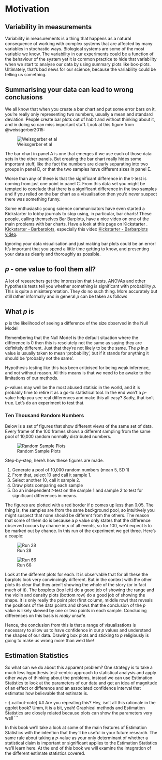 # Motivation {.unnumbered}

## Variability in measurements

Variability in measurements is a thing that happens as a natural consequence of working with complex systems that are affected by many variables in stochastic ways. Biological systems are some of the most variable we know. The variability in our experiments could be a function of the behaviour of the system yet it is common practice to hide that variability when we start to analyse our data by using summary plots like box-plots.  Ultimately, that's bad news for our science, because the variability could be telling us something.

## Summarising your data can lead to wrong conclusions

We all know that when you create a bar chart and put some error bars on it, you're really only representing two numbers, usually a mean and standard deviation. People create bar plots out of habit and without thinking about it, and in doing so can miss important stuff. Look at this figure from @weissgerber2015:  

![Weissgerber et al](fig/barplots.png)

The bar chart in panel A is one that emerges if we use each of those data sets in the other panels. But creating the bar chart really hides some important stuff, like the fact the numbers are clearly separating into two groups in panel D, or that the two samples have different sizes in panel E.

Worse than any of these is that the significant difference in the t-test is coming from just one point in panel C. From this data set you might be tempted to conclude that there is a significant difference in the two samples and if you relied on the bar chart as a visualisation then you'd never suspect there was something funny.  

Some enthusiastic young science communicators have even started a Kickstarter to lobby journals to stop using, in particular, bar charts! These people, calling themselves Bar Barplots, have a nice video on one of the main problems with  bar charts. Have a look at this page on Kickstarter . [Kickstarter - Barbarplots](https://www.kickstarter.com/projects/1474588473/barbarplots), especially this video [Kickstarter - Barbarplots video ](https://ksr-video.imgix.net/projects/2453455/video-665338-h264_high.mp4).


Ignoring your data visualisation and just making bar plots could be an error! It's important that you spend a little time getting to know, and presenting your data as clearly and thoroughly as possible.  

## _p_ - one value to fool them all?

A lot of researchers get the impression that $t$-tests, ANOVAs and other hypothesis tests tell you whether something is significant with probability $p$. This is quite a misinterpretation. They do no such thing. More accurately but still rather informally and in general $p$ can be taken as follows

:::{.callout-important}
## What $p$ is
$p$ is the likelihood of seeing a difference of the size observed in the Null Model
:::

Remembering that the Null Model is the default situation where the difference is 0 then this is resolutely not the same as saying they are definitely different. Just that they're not likely to be the same. The $p$ in $p$ value is usually taken to mean 'probability', but if it stands for anything it should be 'probably not the same'. 

Hypothesis testing like this has been criticised for being weak inference, and not without reason. All this means is that we need to be awake to the limitations of our methods.

$p$-values may well be the most abused statisic in the world, and it is probably time to retire it as a go-to statistical tool. In the end won't a _p_-value help you see real differences and make this all easy? Sadly, that isn't true. Let's do an experiment to test that.

### Ten Thousand Random Numbers
Below is a set of figures that show different views of the same set of data. Every frame of the 100 frames shows a different sampling from the same pool of 10,000 random normally distributed numbers.

::: {.content-visible when-format="html"}
![Random Sample Plots](fig/animation.gif)
::: 



Step-by-step, here's how these figures are made.

1. Generate a pool of 10,000 random numbers (mean 5, SD 1)
2. From that, select 10 and call it sample 1.
3. Select another 10, call it sample 2.
4. Draw plots comparing each sample
5. Do an independent _t_-test on the sample 1 and sample 2 to test for significant differences in means.

The figures are plotted with a red border if _p_ comes up less than 0.05. The thing is, the samples are from the same background pool, so intuitively you might suspect that none should be different from the others. The reason that some of them do is because a _p_ value only states that the difference observed occurs by chance in _p_ of all events, so for 100, we'd expect 5 to be marked out by chance. In this run of the experiment we get three. Here's a couple:

![Run 28](fig/file_28.png)

![Run 66](fig/file_66.png)



Look at the different plots for each. It is observable that for all these the barplots look very convincingly different. But in the context with the other plots its clear that they aren't showing the whole of the story (or in fact much of it). The boxplots (top left) do a good job of showing the range and the violin and density plots (bottom row) do a good job of showing the shape. It is only really the point plot (first column, middle row) that reveals the positions of the data points and shows that the conclusion of the _p_ value is likely skewed by one or two points in each sample. Concluding differences on this basis is _really_ unsafe. 

Hence, the conclusion from this is that a range of visualisations is necessary to allow us to have confidence in our _p_ values and understand the shapes of our data. Drawing box plots and sticking to _p_ religiously is going to make us wrong more than we'd like! 

## Estimation Statistics 

So what can we do about this apparent problem? One strategy is to take a much less hypothesis test-centric approach to statistical analysis and apply other ways of thinking about the problems, instead we can use Estimation Statistics to look at the parameters of our data and get an idea of magnitude of an effect or difference and an associated confidence interval that estimates how believable that estimate is.

:::{.callout-note}
## Are you repeating this?
Hey, isn't all this rationale in the ggplot book?  Umm, it is a bit, yeah! Graphical methods and Estimation Statistics are closely related because plots can show the parameters very well
```

In this book we'll take a look at some of the main features of Estimation Statistics with the intention that they'll be useful in your future research. The same rule about taking a $p$-value as your only determinant of whether a statistical claim is important or significant applies to the Estimation Statistics we'll learn here. At the end of this book we will examine the integration of the different estimate statistics covered.



